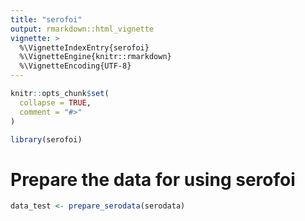```yaml
---
title: "serofoi"
output: rmarkdown::html_vignette
vignette: >
  %\VignetteIndexEntry{serofoi}
  %\VignetteEngine{knitr::rmarkdown}
  %\VignetteEncoding{UTF-8}
---
```


```r
knitr::opts_chunk$set(
  collapse = TRUE,
  comment = "#>"
)
```

```r
library(serofoi)
```

# Prepare the data for using serofoi
```r
data_test <- prepare_serodata(serodata)
```
